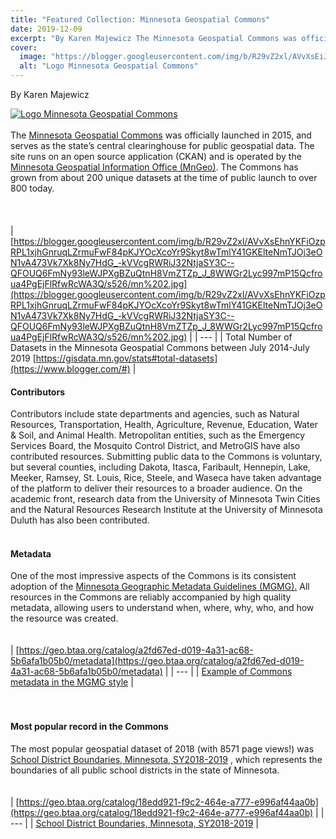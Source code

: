 ```yaml
---
title: "Featured Collection: Minnesota Geospatial Commons"
date: 2019-12-09
excerpt: "By Karen Majewicz The Minnesota Geospatial Commons was officially launched in 2015, and serves as the state\u2019s central clearinghouse for public geospatial data."
cover:
  image: "https://blogger.googleusercontent.com/img/b/R29vZ2xl/AVvXsEiJcH5C4nu0IzlgNpgzdMGtsMQ1vJXYa7e952uN3XdnwmBseBGOByb4m6e49ZgGYrT7wMsTfSdElBH8N7XV6JRAuqqaggHjgAXuYkAcPQDfFL5TdVI0trbVZpR2CdNKwf4FonjZE424kq_wSbjTLQYm4nxDrzKJdpqh50o-zw0am7ObGkb6D2j5tRdteA/w400-h225/MN.jpg"
  alt: "Logo Minnesota Geospatial Commons"
---
```


By  Karen Majewicz

<a href="https://gisdata.mn.gov/" target="_blank"><img alt="Logo Minnesota Geospatial Commons" src="https://blogger.googleusercontent.com/img/b/R29vZ2xl/AVvXsEiJcH5C4nu0IzlgNpgzdMGtsMQ1vJXYa7e952uN3XdnwmBseBGOByb4m6e49ZgGYrT7wMsTfSdElBH8N7XV6JRAuqqaggHjgAXuYkAcPQDfFL5TdVI0trbVZpR2CdNKwf4FonjZE424kq_wSbjTLQYm4nxDrzKJdpqh50o-zw0am7ObGkb6D2j5tRdteA/w400-h225/MN.jpg" title="Logo Minnesota Geospatial Commons"/></a><br/><br/>The [Minnesota Geospatial Commons](https://www.google.com/url?q=https%3A%2F%2Fgisdata.mn.gov%2F&amp;sa=D&amp;sntz=1&amp;usg=AOvVaw2ePlQEpdBSHTIy8o2L9qxM) was officially launched in 2015, and serves as the state’s central clearinghouse for public geospatial data. The site runs on an open source application (CKAN) and is operated by the [Minnesota Geospatial Information Office (MnGeo)](https://www.google.com/url?q=https%3A%2F%2Fwww.mngeo.state.mn.us%2F&amp;sa=D&amp;sntz=1&amp;usg=AOvVaw3_ad4u25GfMbRokTI_aZFl). The Commons has grown from about 200 unique datasets at the time of public launch to over 800 today. <br/><br/><br/><br/>
| [https://blogger.googleusercontent.com/img/b/R29vZ2xl/AVvXsEhnYKFiOzpRPL1xjhGnruqLZrmuFwF84pKJYOcXcoYr9Skyt8wTmlY41GKElteNmTJOj3eON1vA473Vk7Xk8Ny7HdG_-kVVcgRWRiJ32NtjaSY3C--QFOUQ6FmNy93leWJPXgBZuQtnH8VmZTZp_J_8WWGr2Lyc997mP15Qcfroua4PgEjFlRfwRcWA3Q/s526/mn%202.jpg](https://blogger.googleusercontent.com/img/b/R29vZ2xl/AVvXsEhnYKFiOzpRPL1xjhGnruqLZrmuFwF84pKJYOcXcoYr9Skyt8wTmlY41GKElteNmTJOj3eON1vA473Vk7Xk8Ny7HdG_-kVVcgRWRiJ32NtjaSY3C--QFOUQ6FmNy93leWJPXgBZuQtnH8VmZTZp_J_8WWGr2Lyc997mP15Qcfroua4PgEjFlRfwRcWA3Q/s526/mn%202.jpg) |
| --- |
| Total Number of Datasets in the Minnesota Geospatial Commons between July 2014-July 2019 [https://gisdata.mn.gov/stats#total-datasets](https://www.blogger.com/#) |
<br/>

#### Contributors

Contributors include state departments and agencies, such as Natural Resources, Transportation, Health, Agriculture, Revenue, Education, Water &amp; Soil, and Animal Health. Metropolitan entities, such as the Emergency Services Board, the Mosquito Control District, and MetroGIS have also contributed resources. Submitting public data to the Commons is voluntary, but several counties, including Dakota, Itasca, Faribault, Hennepin, Lake, Meeker, Ramsey, St. Louis, Rice, Steele, and Waseca have taken advantage of the platform to deliver their resources to a broader audience. On the academic front, research data from the University of Minnesota Twin Cities and the Natural Resources Research Institute at the University of Minnesota Duluth has also been contributed.<br/><br/>

#### Metadata

One of the most impressive aspects of the Commons is its consistent adoption of the [Minnesota Geographic Metadata Guidelines (MGMG).](https://www.google.com/url?q=https%3A%2F%2Fwww.mngeo.state.mn.us%2Fcommittee%2Fstandards%2Fmgmg%2Fmetadata.htm&amp;sa=D&amp;sntz=1&amp;usg=AOvVaw0RjIb9m3ckOv5E9tAnTpxl) All resources in the Commons are reliably accompanied by high quality metadata, allowing users to understand when, where, why, who, and how the resource was created.<br/><br/><br/>
| [https://geo.btaa.org/catalog/a2fd67ed-d019-4a31-ac68-5b6afa1b05b0/metadata](https://geo.btaa.org/catalog/a2fd67ed-d019-4a31-ac68-5b6afa1b05b0/metadata) |
| --- |
| [Example of Commons metadata in the MGMG style](https://geo.btaa.org/catalog/a2fd67ed-d019-4a31-ac68-5b6afa1b05b0/metadata) |
<br/><br/><br/>

#### Most popular record in the Commons

The most popular geospatial dataset of 2018 (with 8571 page views!) was [School District Boundaries, Minnesota, SY2018-2019](https://www.google.com/url?q=https%3A%2F%2Fgeo.btaa.org%2Fcatalog%2F18edd921-f9c2-464e-a777-e996af44aa0b&amp;sa=D&amp;sntz=1&amp;usg=AOvVaw2kN6tariRYCMzAQEHz5UMM) , which represents the boundaries of all public school districts in the state of Minnesota.<br/><br/><br/>
| [https://geo.btaa.org/catalog/18edd921-f9c2-464e-a777-e996af44aa0b](https://geo.btaa.org/catalog/18edd921-f9c2-464e-a777-e996af44aa0b) |
| --- |
| [School District Boundaries, Minnesota, SY2018-2019](https://geo.btaa.org/catalog/18edd921-f9c2-464e-a777-e996af44aa0b) |
<br/>
